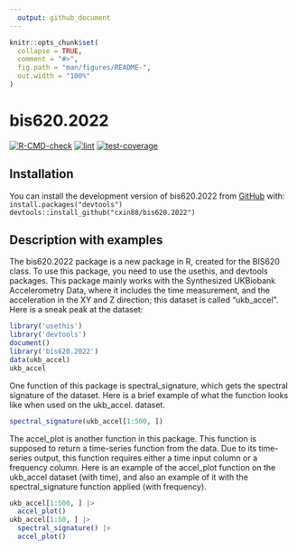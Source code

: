 ```yaml
---
  output: github_document
---
```

  
  <!-- README.md is generated from README.Rmd. Please edit that file -->
  
```r
knitr::opts_chunk$set(
  collapse = TRUE,
  comment = "#>",
  fig.path = "man/figures/README-",
  out.width = "100%"
)
```

# bis620.2022
[![R-CMD-check](https://github.com/cxin88/bis620.2022/actions/workflows/R-CMD-check.yaml/badge.svg)](https://github.com/cxin88/bis620.2022/actions/workflows/R-CMD-check.yaml)
[![lint](https://github.com/cxin88/bis620.2022/actions/workflows/lint.yaml/badge.svg)](https://github.com/cxin88/bis620.2022/actions/workflows/lint.yaml)
[![test-coverage](https://github.com/cxin88/bis620.2022/actions/workflows/test-coverage.yaml/badge.svg)](https://github.com/cxin88/bis620.2022/actions/workflows/test-coverage.yaml)


## Installation

You can install the development version of bis620.2022 from [GitHub](https://github.com/cxin88/bis620.2022) with: <br>
  `install.packages("devtools")` <br>
  `devtools::install_github("cxin88/bis620.2022")`

## Description with examples
The bis620.2022 package is a new package in R, created for the BIS620 class. To use this package, you need to use the usethis, and devtools packages. This package mainly works with the Synthesized UKBiobank Accelerometry Data, where it includes the time measurement, and the acceleration in the XY and Z direction; this dataset is called "ukb_accel". Here is a sneak peak at the dataset:
```r
library('usethis')
library('devtools')
document()
library('bis620.2022')
data(ukb_accel)
ukb_accel
```
One function of this package is spectral_signature, which gets the spectral signature of the dataset. Here is a brief example of what the function looks like when used on the ukb_accel. dataset.
```r
spectral_signature(ukb_accel[1:500, ])
```
The accel_plot is another function in this package. This function is supposed to return a time-series function from the data. Due to its time-series output, this function requires either a time input column or a frequency column. Here is an example of the accel_plot function on the ukb_accel dataset (with time), and also an example of it with the spectral_signature function applied (with frequency).
```r
ukb_accel[1:500, ] |>
  accel_plot()
ukb_accel[1:50, ] |>
  spectral_signature() |>
  accel_plot()
```
